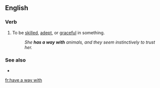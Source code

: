 ==English==

===Verb===
{{head|en|verb|head=[[have]] [[a]] [[way]] [[with]]}}

# {{lb|en|idiomatic}} To be [[skilled]], [[adept]], or [[graceful]] in something.
#: ''She '''has a way with''' animals, and they seem instinctively to trust her.''

===See also===
* {{l|en|have one's way with}}

[[fr:have a way with]]
